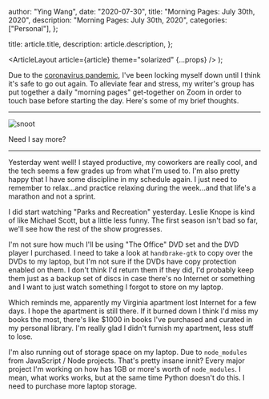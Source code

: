 
  author: "Ying Wang",
  date: "2020-07-30",
  title: "Morning Pages: July 30th, 2020",
  description: "Morning Pages: July 30th, 2020",
  categories: ["Personal"],
};

  title: article.title,
  description: article.description,
};

  <ArticleLayout article={article} theme="solarized" {...props} />
);

Due to the [coronavirus
pandemic](https://en.wikipedia.org/wiki/2019-20_coronavirus_pandemic), I've been
locking myself down until I think it's safe to go out again. To alleviate fear
and stress, my writer's group has put together a daily "morning pages"
get-together on Zoom in order to touch base before starting the day. Here's some
of my brief thoughts.

---

![snoot](/img/posts/2020/07/30/morning_pages.jpg)

Need I say more?

---

Yesterday went well! I stayed productive, my coworkers are really cool, and the
tech seems a few grades up from what I'm used to. I'm also pretty happy that I
have some discipline in my schedule again. I just need to remember to
relax...and practice relaxing during the week...and that life's a marathon and
not a sprint.

I did start watching "Parks and Recreation" yesterday. Leslie Knope is kind of
like Michael Scott, but a little less funny. The first season isn't bad so far,
we'll see how the rest of the show progresses.

I'm not sure how much I'll be using "The Office" DVD set and the DVD player I
purchased. I need to take a look at `handbrake-gtk` to copy over the DVDs to my
laptop, but I'm not sure if the DVDs have copy protection enabled on them. I
don't think I'd return them if they did, I'd probably keep them just as a backup
set of discs in case there's no Internet or something and I want to just watch
something I forgot to store on my laptop.

Which reminds me, apparently my Virginia apartment lost Internet for a few days.
I hope the apartment is still there. If it burned down I think I'd miss my books
the most, there's like $1000 in books I've purchased and curated in my personal
library. I'm really glad I didn't furnish my apartment, less stuff to lose.

I'm also running out of storage space on my laptop. Due to `node_modules` from
JavaScript / Node projects. That's pretty insane innit? Every major project I'm
working on how has 1GB or more's worth of `node_modules`. I mean, what works
works, but at the same time Python doesn't do this. I need to purchase more
laptop storage.
